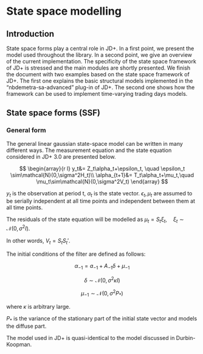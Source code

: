 # State space modelling

## Introduction
State space forms play a central role in JD+. In a first point, we present the model used throughout the library. In a second point, we give an overview of the current implementation. The specificity of the state space framework of JD+ is stressed and the main modules are shortly presented. We finish the document with two examples based on the state space framework of JD+. The first one explains the basic structural models implemented in the "nbdemetra-sa-advanced" plug-in of JD+. The second one shows how the framework can be used to implement time-varying trading days models.



## State space forms (SSF)
     
### General form
The general linear gaussian state-space model can be written in many different ways. The measurement equation and the state equation considered in JD+ 3.0 are presented below.


$$
\begin{array}{r l}
 y_t&= Z_t\alpha_t+\epsilon_t, \quad \epsilon_t \sim\mathcal{N}(0,\sigma^2H_t)\\
\alpha_{t+1}&= T_t\alpha_t+\mu_t,\quad \mu_t\sim\mathcal{N}(0,\sigma^2V_t)
\end{array}
$$

$y_t$ is the observation at period t, $\alpha_t$ is the state vector. $\epsilon_t, \mu_t$ are assumed to be serially independent at all time points and independent between them at all time points. 



The residuals of the state equation will be modelled as
$\mu_t=S_t\xi_t, \quad \xi_t\sim\mathcal{N}(0,\sigma^2I)$.



In other words, $V_t=S_tS_t'$. 



The initial conditions of the filter are defined as follows:

$$\alpha_{-1}=a_{-1}+A_{-1}\delta+\mu_{-1}$$

$$\delta\sim\mathcal{N}(0,\sigma^2\kappa I)$$

$$\mu_{-1}\sim\mathcal{N}(0,\sigma^2P_*)$$

where $\kappa$ is arbitrary large.

$P_*$ is the variance of the stationary part of the initial state vector and models the diffuse part. 



The model used in JD+ is quasi-identical to the model discussed in Durbin-Koopman.




